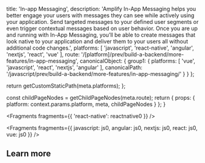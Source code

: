 
  title: 'In-app Messaging',
  description: 'Amplify In-App Messaging helps you better engage your users with messages they can see while actively using your application. Send targeted messages to your defined user segments or even trigger contextual messages based on user behavior. Once you are up and running with In-App Messaging, you’ll be able to create messages that look native to your application and deliver them to your users all without additional code changes.',
  platforms: [
    'javascript',
    'react-native',
    'angular',
    'nextjs',
    'react',
    'vue'
  ],
  route: '/[platform]/prev/build-a-backend/more-features/in-app-messaging',
  canonicalObject: {
    group1: {
      platforms: [
        'vue',
        'javascript',
        'react',
        'nextjs',
        'angular'
      ],
      canonicalPath: '/javascript/prev/build-a-backend/more-features/in-app-messaging/'
    }
  }
};

  return getCustomStaticPath(meta.platforms);
};

  const childPageNodes = getChildPageNodes(meta.route);
  return {
    props: {
      platform: context.params.platform,
      meta,
      childPageNodes
    }
  };
}


<Fragments fragments={{ 'react-native': reactnative0 }} />


<Fragments
  fragments={{
    javascript: js0,
    angular: js0,
    nextjs: js0,
    react: js0,
    vue: js0
  }}
/>

## Learn more

<Overview childPageNodes={props.childPageNodes} />
